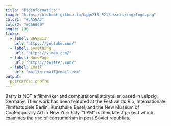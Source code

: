 ```yaml
---
title: "Bioinformatics!"
image: "https://bioboot.github.io/bggn213_F21/assets/img/logo.png"
color1: "#5A59A3"
color2: "#C66060"
angle: 130
links:
  - label: BGGN213
    url: "https://youtube.com/"
  - label: Something
    url: "https://vimeo.com/"
  - label: HomePage
    url: "https://twitter.com/"
  - label: Email
    url: "mailto:email@email.com"
output:
  postcards::onofre
---
```

 
Barry is NOT a filmmaker and computational storyteller based in Leipzig,
Germany. Their work has been featured at the Festival do Rio, Internationale
Filmfestspiele Berlin, Kunsthalle Basel, and the New Museum of Contemporary Art
in New York City. "ГУМ" is their latest project which examines the rise of
consumerism in post-Soviet republics.
